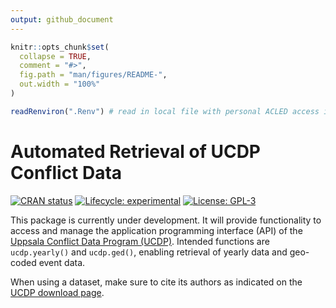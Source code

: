 ```yaml
---
output: github_document
---
```


<!-- README.md is generated from README.Rmd. Please edit that file -->

```r
knitr::opts_chunk$set(
  collapse = TRUE,
  comment = "#>",
  fig.path = "man/figures/README-",
  out.width = "100%"
)

readRenviron(".Renv") # read in local file with personal ACLED access information
```



# Automated Retrieval of UCDP Conflict Data

<!-- badges: start -->
[![CRAN status](https://www.r-pkg.org/badges/version-last-release/ucdp.api)](https://CRAN.R-project.org/package=ucdp.api/)
[![Lifecycle: experimental](https://img.shields.io/badge/lifecycle-experimental-orange.svg)](https://lifecycle.r-lib.org/articles/stages.html#experimental)
[![License: GPL-3](https://img.shields.io/badge/License-GPLv3-lightgrey.svg)](https://www.gnu.org/licenses/gpl-3.0)
<!-- badges: end -->

This package is currently under development. It will provide functionality to access and manage the application programming interface (API) of the [Uppsala Conflict Data Program (UCDP)](https://www.ucdp.uu.se/). Intended functions are `ucdp.yearly()` and `ucdp.ged()`, enabling retrieval of yearly data and geo-coded event data. 

When using a dataset, make sure to cite its authors as indicated on the [UCDP download page](https://www.ucdp.uu.se/downloads/).



